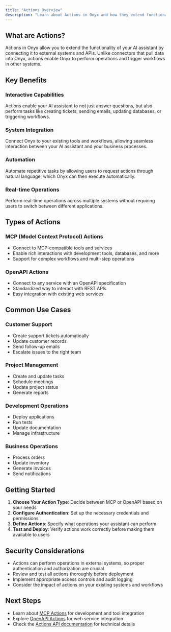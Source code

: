 ```yaml
---
title: "Actions Overview"
description: "Learn about Actions in Onyx and how they extend functionality"
---
```


## What are Actions?

Actions in Onyx allow you to extend the functionality of your AI assistant by connecting it to external systems and APIs. Unlike connectors that pull data into Onyx, actions enable Onyx to perform operations and trigger workflows in other systems.

## Key Benefits

### **Interactive Capabilities**
Actions enable your AI assistant to not just answer questions, but also perform tasks like creating tickets, sending emails, updating databases, or triggering workflows.

### **System Integration**
Connect Onyx to your existing tools and workflows, allowing seamless interaction between your AI assistant and your business processes.

### **Automation**
Automate repetitive tasks by allowing users to request actions through natural language, which Onyx can then execute automatically.

### **Real-time Operations**
Perform real-time operations across multiple systems without requiring users to switch between different applications.

## Types of Actions

### **MCP (Model Context Protocol) Actions**
- Connect to MCP-compatible tools and services
- Enable rich interactions with development tools, databases, and more
- Support for complex workflows and multi-step operations

### **OpenAPI Actions**
- Connect to any service with an OpenAPI specification
- Standardized way to interact with REST APIs
- Easy integration with existing web services

## Common Use Cases

### **Customer Support**
- Create support tickets automatically
- Update customer records
- Send follow-up emails
- Escalate issues to the right team

### **Project Management**
- Create and update tasks
- Schedule meetings
- Update project status
- Generate reports

### **Development Operations**
- Deploy applications
- Run tests
- Update documentation
- Manage infrastructure

### **Business Operations**
- Process orders
- Update inventory
- Generate invoices
- Send notifications

## Getting Started

1. **Choose Your Action Type**: Decide between MCP or OpenAPI based on your needs
2. **Configure Authentication**: Set up the necessary credentials and permissions
3. **Define Actions**: Specify what operations your assistant can perform
4. **Test and Deploy**: Verify actions work correctly before making them available to users

## Security Considerations

- Actions can perform operations in external systems, so proper authentication and authorization are crucial
- Review and test all actions thoroughly before deployment
- Implement appropriate access controls and audit logging
- Consider the impact of actions on your existing systems and workflows

## Next Steps

- Learn about [MCP Actions](/admin/connectors/actions/mcp) for development and tool integration
- Explore [OpenAPI Actions](/admin/connectors/actions/openapi) for web service integration
- Check the [Actions API documentation](/developers/api_reference/actions) for technical details 
